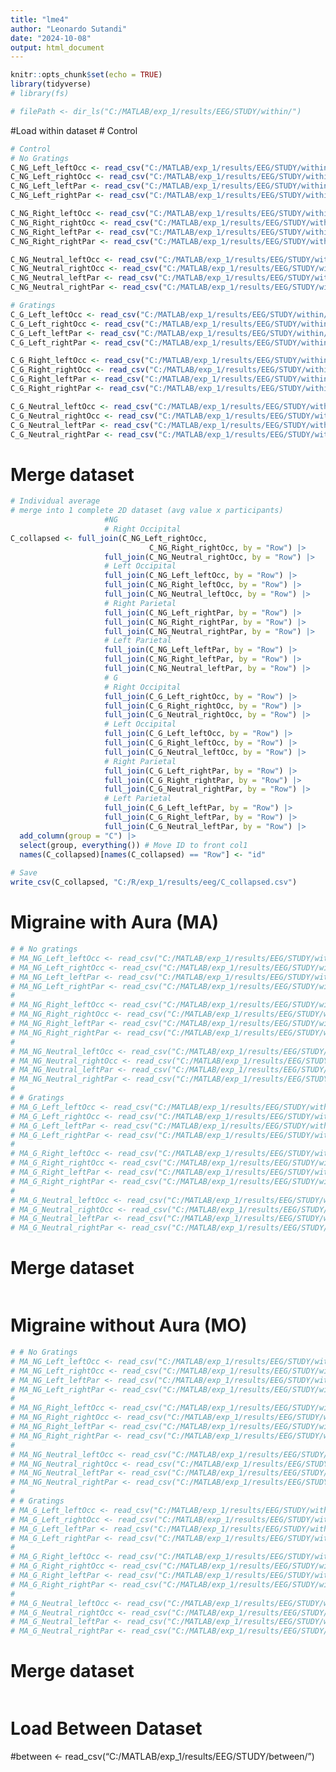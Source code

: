 ---
title: "lme4"
author: "Leonardo Sutandi"
date: "2024-10-08"
output: html_document
---

```{r setup, include=FALSE}
knitr::opts_chunk$set(echo = TRUE)
library(tidyverse)
# library(fs)
```

```{r}
# filePath <- dir_ls("C:/MATLAB/exp_1/results/EEG/STUDY/within/")

```

#Load within dataset
# Control

``` {r setup, include=FALSE}
# Control
# No Gratings
C_NG_Left_leftOcc <- read_csv("C:/MATLAB/exp_1/results/EEG/STUDY/within/within_C_NG_Left_left_Occ.csv")
C_NG_Left_rightOcc <- read_csv("C:/MATLAB/exp_1/results/EEG/STUDY/within/within_C_NG_Left_right_Occ.csv")
C_NG_Left_leftPar <- read_csv("C:/MATLAB/exp_1/results/EEG/STUDY/within/within_C_NG_Left_left_Par.csv")
C_NG_Left_rightPar <- read_csv("C:/MATLAB/exp_1/results/EEG/STUDY/within/within_C_NG_Left_right_Par.csv")

C_NG_Right_leftOcc <- read_csv("C:/MATLAB/exp_1/results/EEG/STUDY/within/within_C_NG_Right_left_Occ.csv")
C_NG_Right_rightOcc <- read_csv("C:/MATLAB/exp_1/results/EEG/STUDY/within/within_C_NG_Right_right_Occ.csv")
C_NG_Right_leftPar <- read_csv("C:/MATLAB/exp_1/results/EEG/STUDY/within/within_C_NG_Right_left_Par.csv")
C_NG_Right_rightPar <- read_csv("C:/MATLAB/exp_1/results/EEG/STUDY/within/within_C_NG_Right_right_Par.csv")

C_NG_Neutral_leftOcc <- read_csv("C:/MATLAB/exp_1/results/EEG/STUDY/within/within_C_NG_Neutral_left_Occ.csv")
C_NG_Neutral_rightOcc <- read_csv("C:/MATLAB/exp_1/results/EEG/STUDY/within/within_C_NG_Neutral_right_Occ.csv")
C_NG_Neutral_leftPar <- read_csv("C:/MATLAB/exp_1/results/EEG/STUDY/within/within_C_NG_Neutral_left_Par.csv")
C_NG_Neutral_rightPar <- read_csv("C:/MATLAB/exp_1/results/EEG/STUDY/within/within_C_NG_Neutral_right_Par.csv")

# Gratings
C_G_Left_leftOcc <- read_csv("C:/MATLAB/exp_1/results/EEG/STUDY/within/within_C_G_Left_left_Occ.csv")
C_G_Left_rightOcc <- read_csv("C:/MATLAB/exp_1/results/EEG/STUDY/within/within_C_G_Left_right_Occ.csv")
C_G_Left_leftPar <- read_csv("C:/MATLAB/exp_1/results/EEG/STUDY/within/within_C_G_Left_left_Par.csv")
C_G_Left_rightPar <- read_csv("C:/MATLAB/exp_1/results/EEG/STUDY/within/within_C_G_Left_right_Par.csv")

C_G_Right_leftOcc <- read_csv("C:/MATLAB/exp_1/results/EEG/STUDY/within/within_C_G_Right_left_Occ.csv")
C_G_Right_rightOcc <- read_csv("C:/MATLAB/exp_1/results/EEG/STUDY/within/within_C_G_Right_right_Occ.csv")
C_G_Right_leftPar <- read_csv("C:/MATLAB/exp_1/results/EEG/STUDY/within/within_C_G_Right_left_Par.csv")
C_G_Right_rightPar <- read_csv("C:/MATLAB/exp_1/results/EEG/STUDY/within/within_C_G_Right_right_Par.csv")

C_G_Neutral_leftOcc <- read_csv("C:/MATLAB/exp_1/results/EEG/STUDY/within/within_C_G_Neutral_left_Occ.csv")
C_G_Neutral_rightOcc <- read_csv("C:/MATLAB/exp_1/results/EEG/STUDY/within/within_C_G_Neutral_right_Occ.csv")
C_G_Neutral_leftPar <- read_csv("C:/MATLAB/exp_1/results/EEG/STUDY/within/within_C_G_Neutral_left_Par.csv")
C_G_Neutral_rightPar <- read_csv("C:/MATLAB/exp_1/results/EEG/STUDY/within/within_C_G_Neutral_right_Par.csv")
```

# Merge dataset

```{r}
# Individual average
# merge into 1 complete 2D dataset (avg value x participants)
                     #NG
                     # Right Occipital
C_collapsed <- full_join(C_NG_Left_rightOcc, 
                               C_NG_Right_rightOcc, by = "Row") |>
                     full_join(C_NG_Neutral_rightOcc, by = "Row") |>
                     # Left Occipital
                     full_join(C_NG_Left_leftOcc, by = "Row") |>
                     full_join(C_NG_Right_leftOcc, by = "Row") |>
                     full_join(C_NG_Neutral_leftOcc, by = "Row") |>
                     # Right Parietal
                     full_join(C_NG_Left_rightPar, by = "Row") |>
                     full_join(C_NG_Right_rightPar, by = "Row") |>  
                     full_join(C_NG_Neutral_rightPar, by = "Row") |>
                     # Left Parietal
                     full_join(C_NG_Left_leftPar, by = "Row") |>
                     full_join(C_NG_Right_leftPar, by = "Row") |>
                     full_join(C_NG_Neutral_leftPar, by = "Row") |>
                     # G
                     # Right Occipital
                     full_join(C_G_Left_rightOcc, by = "Row") |>
                     full_join(C_G_Right_rightOcc, by = "Row") |>
                     full_join(C_G_Neutral_rightOcc, by = "Row") |>
                     # Left Occipital
                     full_join(C_G_Left_leftOcc, by = "Row") |>
                     full_join(C_G_Right_leftOcc, by = "Row") |>
                     full_join(C_G_Neutral_leftOcc, by = "Row") |>
                     # Right Parietal
                     full_join(C_G_Left_rightPar, by = "Row") |>
                     full_join(C_G_Right_rightPar, by = "Row") |>  
                     full_join(C_G_Neutral_rightPar, by = "Row") |>
                     # Left Parietal
                     full_join(C_G_Left_leftPar, by = "Row") |>
                     full_join(C_G_Right_leftPar, by = "Row") |>
                     full_join(C_G_Neutral_leftPar, by = "Row") |>
  add_column(group = "C") |>
  select(group, everything()) # Move ID to front col1
  names(C_collapsed)[names(C_collapsed) == "Row"] <- "id"
  
# Save  
write_csv(C_collapsed, "C:/R/exp_1/results/eeg/C_collapsed.csv")


```


# Migraine with Aura (MA)

```{r setup, include=FALSE}
# # No gratings
# MA_NG_Left_leftOcc <- read_csv("C:/MATLAB/exp_1/results/EEG/STUDY/within/within_MA_NG_Left_leftOcc.csv")
# MA_NG_Left_rightOcc <- read_csv("C:/MATLAB/exp_1/results/EEG/STUDY/within/within_MA_NG_Left_rightOcc.csv")
# MA_NG_Left_leftPar <- read_csv("C:/MATLAB/exp_1/results/EEG/STUDY/within/within_MA_NG_Left_leftPar.csv")
# MA_NG_Left_rightPar <- read_csv("C:/MATLAB/exp_1/results/EEG/STUDY/within/within_MA_NG_Left_rightPar.csv")
# 
# MA_NG_Right_leftOcc <- read_csv("C:/MATLAB/exp_1/results/EEG/STUDY/within/within_MA_NG_Right_leftOcc.csv")
# MA_NG_Right_rightOcc <- read_csv("C:/MATLAB/exp_1/results/EEG/STUDY/within/within_MA_NG_Right_rightOcc.csv")
# MA_NG_Right_leftPar <- read_csv("C:/MATLAB/exp_1/results/EEG/STUDY/within/within_MA_NG_Right_leftPar.csv")
# MA_NG_Right_rightPar <- read_csv("C:/MATLAB/exp_1/results/EEG/STUDY/within/within_MA_NG_Right_rightPar.csv")
# 
# MA_NG_Neutral_leftOcc <- read_csv("C:/MATLAB/exp_1/results/EEG/STUDY/within/within_MA_NG_Neutral_leftOcc.csv")
# MA_NG_Neutral_rightOcc <- read_csv("C:/MATLAB/exp_1/results/EEG/STUDY/within/within_MA_NG_Neutral_rightOcc.csv")
# MA_NG_Neutral_leftPar <- read_csv("C:/MATLAB/exp_1/results/EEG/STUDY/within/within_MA_NG_Neutral_leftPar.csv")
# MA_NG_Neutral_rightPar <- read_csv("C:/MATLAB/exp_1/results/EEG/STUDY/within/within_MA_NG_Neutral_rightPar.csv")
# 
# # Gratings
# MA_G_Left_leftOcc <- read_csv("C:/MATLAB/exp_1/results/EEG/STUDY/within/within_MA_G_Left_leftOcc.csv")
# MA_G_Left_rightOcc <- read_csv("C:/MATLAB/exp_1/results/EEG/STUDY/within/within_MA_G_Left_rightOcc.csv")
# MA_G_Left_leftPar <- read_csv("C:/MATLAB/exp_1/results/EEG/STUDY/within/within_MA_G_Left_leftPar.csv")
# MA_G_Left_rightPar <- read_csv("C:/MATLAB/exp_1/results/EEG/STUDY/within/within_MA_G_Left_rightPar.csv")
# 
# MA_G_Right_leftOcc <- read_csv("C:/MATLAB/exp_1/results/EEG/STUDY/within/within_MA_G_Right_leftOcc.csv")
# MA_G_Right_rightOcc <- read_csv("C:/MATLAB/exp_1/results/EEG/STUDY/within/within_MA_G_Right_rightOcc.csv")
# MA_G_Right_leftPar <- read_csv("C:/MATLAB/exp_1/results/EEG/STUDY/within/within_MA_G_Right_leftPar.csv")
# MA_G_Right_rightPar <- read_csv("C:/MATLAB/exp_1/results/EEG/STUDY/within/within_MA_G_Right_rightPar.csv")
# 
# MA_G_Neutral_leftOcc <- read_csv("C:/MATLAB/exp_1/results/EEG/STUDY/within/within_MA_G_Neutral_leftOcc.csv")
# MA_G_Neutral_rightOcc <- read_csv("C:/MATLAB/exp_1/results/EEG/STUDY/within/within_MA_G_Neutral_rightOcc.csv")
# MA_G_Neutral_leftPar <- read_csv("C:/MATLAB/exp_1/results/EEG/STUDY/within/within_MA_G_Neutral_leftPar.csv")
# MA_G_Neutral_rightPar <- read_csv("C:/MATLAB/exp_1/results/EEG/STUDY/within/within_MA_G_Neutral_rightPar.csv")
```

# Merge dataset

```{r}

```


# Migraine without Aura (MO)

``` {r setup, include=FALSE}
# # No Gratings
# MA_NG_Left_leftOcc <- read_csv("C:/MATLAB/exp_1/results/EEG/STUDY/within/within_MA_NG_Left_leftOcc.csv")
# MA_NG_Left_rightOcc <- read_csv("C:/MATLAB/exp_1/results/EEG/STUDY/within/within_MA_NG_Left_rightOcc.csv")
# MA_NG_Left_leftPar <- read_csv("C:/MATLAB/exp_1/results/EEG/STUDY/within/within_MA_NG_Left_leftPar.csv")
# MA_NG_Left_rightPar <- read_csv("C:/MATLAB/exp_1/results/EEG/STUDY/within/within_MA_NG_Left_rightPar.csv")
# 
# MA_NG_Right_leftOcc <- read_csv("C:/MATLAB/exp_1/results/EEG/STUDY/within/within_MA_NG_Right_leftOcc.csv")
# MA_NG_Right_rightOcc <- read_csv("C:/MATLAB/exp_1/results/EEG/STUDY/within/within_MA_NG_Right_rightOcc.csv")
# MA_NG_Right_leftPar <- read_csv("C:/MATLAB/exp_1/results/EEG/STUDY/within/within_MA_NG_Right_leftPar.csv")
# MA_NG_Right_rightPar <- read_csv("C:/MATLAB/exp_1/results/EEG/STUDY/within/within_MA_NG_Right_rightPar.csv")
# 
# MA_NG_Neutral_leftOcc <- read_csv("C:/MATLAB/exp_1/results/EEG/STUDY/within/within_MA_NG_Neutral_leftOcc.csv")
# MA_NG_Neutral_rightOcc <- read_csv("C:/MATLAB/exp_1/results/EEG/STUDY/within/within_MA_NG_Neutral_rightOcc.csv")
# MA_NG_Neutral_leftPar <- read_csv("C:/MATLAB/exp_1/results/EEG/STUDY/within/within_MA_NG_Neutral_leftPar.csv")
# MA_NG_Neutral_rightPar <- read_csv("C:/MATLAB/exp_1/results/EEG/STUDY/within/within_MA_NG_Neutral_rightPar.csv")
# 
# # Gratings
# MA_G_Left_leftOcc <- read_csv("C:/MATLAB/exp_1/results/EEG/STUDY/within/within_MA_G_Left_leftOcc.csv")
# MA_G_Left_rightOcc <- read_csv("C:/MATLAB/exp_1/results/EEG/STUDY/within/within_MA_G_Left_rightOcc.csv")
# MA_G_Left_leftPar <- read_csv("C:/MATLAB/exp_1/results/EEG/STUDY/within/within_MA_G_Left_leftPar.csv")
# MA_G_Left_rightPar <- read_csv("C:/MATLAB/exp_1/results/EEG/STUDY/within/within_MA_G_Left_rightPar.csv")
# 
# MA_G_Right_leftOcc <- read_csv("C:/MATLAB/exp_1/results/EEG/STUDY/within/within_MA_G_Right_leftOcc.csv")
# MA_G_Right_rightOcc <- read_csv("C:/MATLAB/exp_1/results/EEG/STUDY/within/within_MA_G_Right_rightOcc.csv")
# MA_G_Right_leftPar <- read_csv("C:/MATLAB/exp_1/results/EEG/STUDY/within/within_MA_G_Right_leftPar.csv")
# MA_G_Right_rightPar <- read_csv("C:/MATLAB/exp_1/results/EEG/STUDY/within/within_MA_G_Right_rightPar.csv")
# 
# MA_G_Neutral_leftOcc <- read_csv("C:/MATLAB/exp_1/results/EEG/STUDY/within/within_MA_G_Neutral_leftOcc.csv")
# MA_G_Neutral_rightOcc <- read_csv("C:/MATLAB/exp_1/results/EEG/STUDY/within/within_MA_G_Neutral_rightOcc.csv")
# MA_G_Neutral_leftPar <- read_csv("C:/MATLAB/exp_1/results/EEG/STUDY/within/within_MA_G_Neutral_leftPar.csv")
# MA_G_Neutral_rightPar <- read_csv("C:/MATLAB/exp_1/results/EEG/STUDY/within/within_MA_G_Neutral_rightPar.csv")
```

# Merge dataset

```{r}

```


# Load Between Dataset
#between <- read_csv("C:/MATLAB/exp_1/results/EEG/STUDY/between/")














































